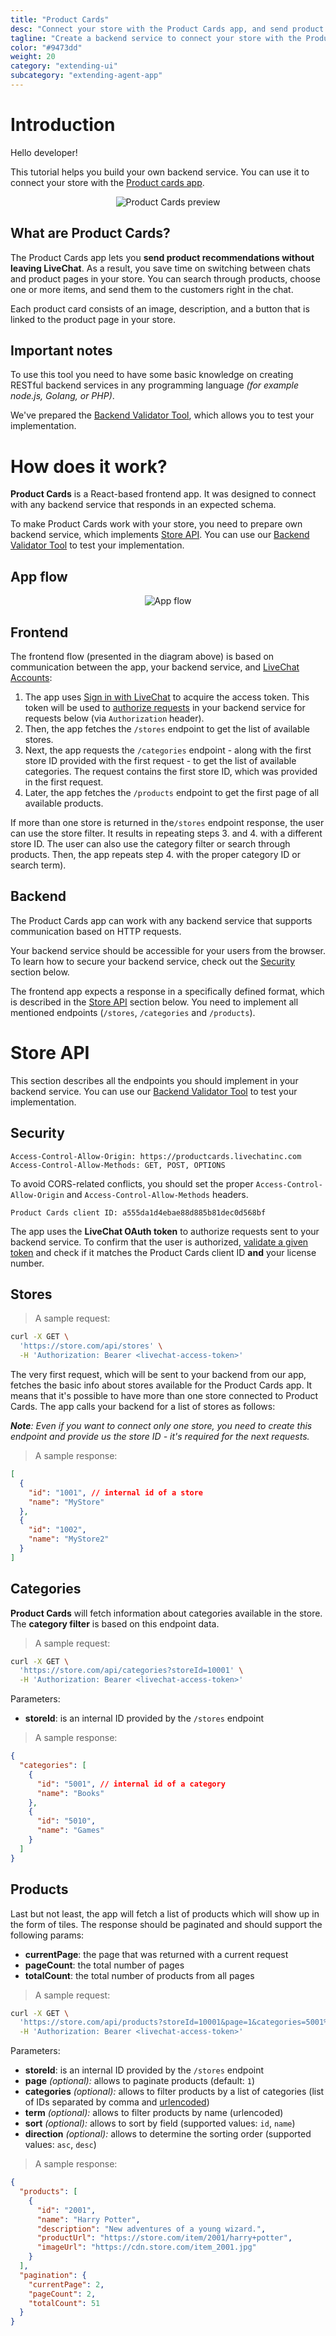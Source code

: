 ```yaml
---
title: "Product Cards"
desc: "Connect your store with the Product Cards app, and send product recommendations without leaving LiveChat."
tagline: "Create a backend service to connect your store with the Product Cards app."
color: "#9473dd"
weight: 20
category: "extending-ui"
subcategory: "extending-agent-app"
---
```


# Introduction

Hello developer!

This tutorial helps you build your own backend service. You can use it to connect your store with the <a href="https://www.livechatinc.com/marketplace/apps/product-cards/" target="_blank">Product cards app</a>.

<div style="text-align:center">
  <img src="images/product-cards-preview.gif" alt="Product Cards preview" />
</div>

## What are Product Cards?

The Product Cards app lets you **send product recommendations without leaving LiveChat**. As a result, you save time on switching between chats and product pages in your store. You can search through products, choose one or more items, and send them to the customers right in the chat.

Each product card consists of an image, description, and a button that is linked to the product page in your store.

## Important notes

To use this tool you need to have some basic knowledge on creating RESTful backend services in any programming language _(for example node.js, Golang, or PHP)_.

We've prepared the <a href="https://productcards.livechatinc.com/#/validator/" target="_blank">Backend Validator Tool</a>, which allows you to test your implementation.

# How does it work?

**Product Cards** is a React-based frontend app. It was designed to connect with any backend service that responds in an expected schema.

To make Product Cards work with your store, you need to prepare own backend service, which implements [Store API](#store-api). You can use our <a href="https://productcards.livechatinc.com/#/validator/" target="_blank">Backend Validator Tool</a> to test your implementation.

## App flow

<div style="text-align:center">
  <img src="images/app-flow.png" alt="App flow" />
</div>

## Frontend

The frontend flow (presented in the diagram above) is based on communication between the app, your backend service, and [LiveChat Accounts](../authorization/):

1. The app uses [Sign in with LiveChat](../sign-in-with-livechat/) to acquire the access token. This token will be used to [authorize requests](../authorization/#validating-the-access-token) in your backend service for requests below (via `Authorization` header).
2. Then, the app fetches the `/stores` endpoint to get the list of available stores.
3. Next, the app requests the `/categories` endpoint - along with the first store ID provided with the first request - to get the list of available categories. The request contains the first store ID, which was provided in the first request.
4. Later, the app fetches the `/products` endpoint to get the first page of all available products.

If more than one store is returned in the`/stores` endpoint response, the user can use the store filter. It results in repeating steps 3. and 4. with a different store ID. The user can also use the category filter or search through products. Then, the app repeats step 4. with the proper category ID or search term).

## Backend

The Product Cards app can work with any backend service that supports communication based on HTTP requests.

Your backend service should be accessible for your users from the browser. To learn how to secure your backend service, check out the [Security](#security) section below.

The frontend app expects a response in a specifically defined format, which is described in the [Store API](#store-api) section below. You need to implement all mentioned endpoints (`/stores`, `/categories` and `/products`).

# Store API

This section describes all the endpoints you should implement in your backend service. You can use our <a href="https://productcards.livechatinc.com/#/validator/" target="_blank">Backend Validator Tool</a> to test your implementation.

## Security

```
Access-Control-Allow-Origin: https://productcards.livechatinc.com
Access-Control-Allow-Methods: GET, POST, OPTIONS
```

To avoid CORS-related conflicts, you should set the proper `Access-Control-Allow-Origin` and `Access-Control-Allow-Methods` headers.

```
Product Cards client ID: a555da1d4ebae88d885b81dec0d568bf
```

The app uses the **LiveChat OAuth token** to authorize requests sent to your backend service. To confirm that the user is authorized, [validate a given token](../authorization/#validating-the-access-token) and check if it matches the Product Cards client ID **and** your license number.

## Stores

> A sample request:

```bash
curl -X GET \
  'https://store.com/api/stores' \
  -H 'Authorization: Bearer <livechat-access-token>'
```

The very first request, which will be sent to your backend from our app, fetches the basic info about stores available for the Product Cards app. It means that it's possible to have more than one store connected to Product Cards. The app calls your backend for a list of stores as follows:

_**Note**: Even if you want to connect only one store, you need to create this endpoint and provide us the store ID - it's required for the next requests._

> A sample response:

```json
[
  {
    "id": "1001", // internal id of a store
    "name": "MyStore"
  },
  {
    "id": "1002",
    "name": "MyStore2"
  }
]
```

## Categories

**Product Cards** will fetch information about categories available in the store. The **category filter** is based on this endpoint data.

> A sample request:

```bash
curl -X GET \
  'https://store.com/api/categories?storeId=10001' \
  -H 'Authorization: Bearer <livechat-access-token>'
```

Parameters:

- **storeId**: is an internal ID provided by the `/stores` endpoint

> A sample response:

```json
{
  "categories": [
    {
      "id": "5001", // internal id of a category
      "name": "Books"
    },
    {
      "id": "5010",
      "name": "Games"
    }
  ]
}
```

## Products

Last but not least, the app will fetch a list of products which will show up in the form of tiles. The response should be paginated and should support the following params:

- **currentPage**: the page that was returned with a current request
- **pageCount**: the total number of pages
- **totalCount**: the total number of products from all pages

> A sample request:

```bash
curl -X GET \
  'https://store.com/api/products?storeId=10001&page=1&categories=5001%2C5010&term=Harry+Potter&sort=name&direction=asc' \
  -H 'Authorization: Bearer <livechat-access-token>'
```

Parameters:

- **storeId**: is an internal ID provided by the `/stores` endpoint
- **page** _(optional):_ allows to paginate products (default: `1`)
- **categories** _(optional):_ allows to filter products by a list of categories (list of IDs separated by comma and <a href ="https://www.w3schools.com/tags/ref_urlencode.asp" target="_blank">urlencoded</a>)
- **term** _(optional):_ allows to filter products by name (urlencoded)
- **sort** _(optional):_ allows to sort by field (supported values: `id`, `name`)
- **direction** _(optional):_ allows to determine the sorting order (supported values: `asc`, `desc`)

> A sample response:

```json
{
  "products": [
    {
      "id": "2001",
      "name": "Harry Potter",
      "description": "New adventures of a young wizard.",
      "productUrl": "https://store.com/item/2001/harry+potter",
      "imageUrl": "https://cdn.store.com/item_2001.jpg"
    }
  ],
  "pagination": {
    "currentPage": 2,
    "pageCount": 2,
    "totalCount": 51
  }
}
```
